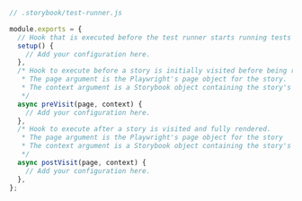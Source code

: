 ```js
// .storybook/test-runner.js

module.exports = {
  // Hook that is executed before the test runner starts running tests
  setup() {
    // Add your configuration here.
  },
  /* Hook to execute before a story is initially visited before being rendered in the browser.
   * The page argument is the Playwright's page object for the story.
   * The context argument is a Storybook object containing the story's id, title, and name.
   */
  async preVisit(page, context) {
    // Add your configuration here.
  },
  /* Hook to execute after a story is visited and fully rendered.
   * The page argument is the Playwright's page object for the story
   * The context argument is a Storybook object containing the story's id, title, and name.
   */
  async postVisit(page, context) {
    // Add your configuration here.
  },
};
```
